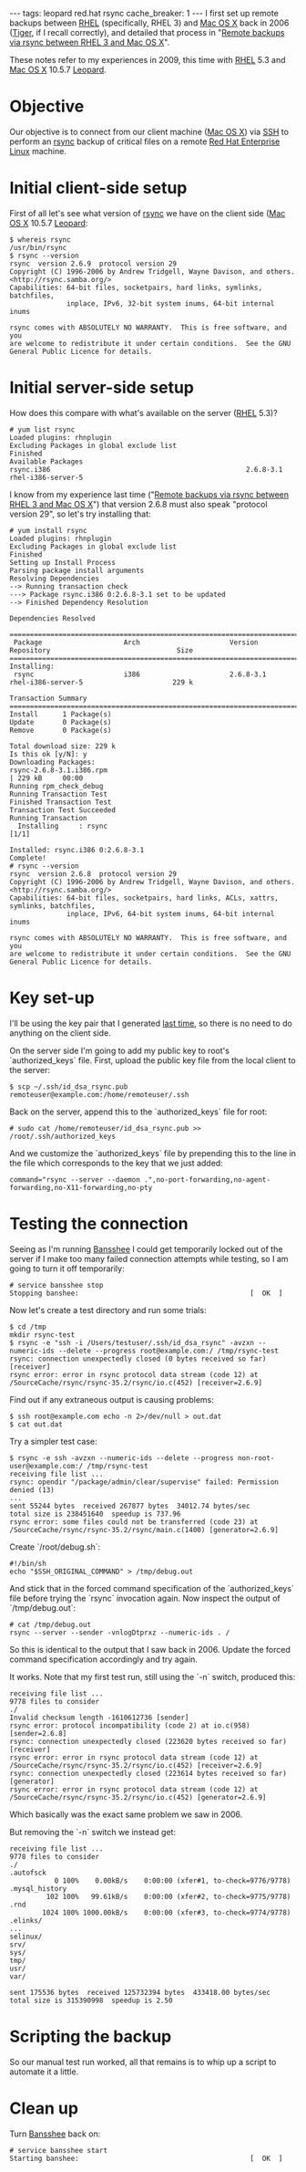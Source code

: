 ---
tags: leopard red.hat rsync
cache_breaker: 1
---
I first set up remote backups between [[RHEL]] (specifically, RHEL 3) and [[Mac OS X]] back in 2006 ([[Tiger]], if I recall correctly), and detailed that process in "[[Remote backups via rsync between RHEL 3 and Mac OS X]]".

These notes refer to my experiences in 2009, this time with [[RHEL]] 5.3 and [[Mac OS X]] 10.5.7 [[Leopard]].

= Objective =

Our objective is to connect from our client machine ([[Mac OS X]]) via [[SSH]] to perform an [[rsync]] backup of critical files on a remote [[Red Hat Enterprise Linux]] machine.

= Initial client-side setup =

First of all let's see what version of [[rsync]] we have on the client side ([[Mac OS X]] 10.5.7 [[Leopard]]:

<pre lang="shell">$ whereis rsync
/usr/bin/rsync
$ rsync --version
rsync  version 2.6.9  protocol version 29
Copyright (C) 1996-2006 by Andrew Tridgell, Wayne Davison, and others.
<http://rsync.samba.org/>
Capabilities: 64-bit files, socketpairs, hard links, symlinks, batchfiles,
              inplace, IPv6, 32-bit system inums, 64-bit internal inums

rsync comes with ABSOLUTELY NO WARRANTY.  This is free software, and you
are welcome to redistribute it under certain conditions.  See the GNU
General Public Licence for details.</pre>

= Initial server-side setup =

How does this compare with what's available on the server ([[RHEL]] 5.3)?

<pre lang="shell"># yum list rsync
Loaded plugins: rhnplugin
Excluding Packages in global exclude list
Finished
Available Packages
rsync.i386                                                2.6.8-3.1                                                rhel-i386-server-5</pre>

I know from my experience last time ("[[Remote backups via rsync between RHEL 3 and Mac OS X]]") that version 2.6.8 must also speak "protocol version 29", so let's try installing that:

<pre lang="shell"># yum install rsync
Loaded plugins: rhnplugin
Excluding Packages in global exclude list
Finished
Setting up Install Process
Parsing package install arguments
Resolving Dependencies
--> Running transaction check
---> Package rsync.i386 0:2.6.8-3.1 set to be updated
--> Finished Dependency Resolution

Dependencies Resolved

=====================================================================================================================================
 Package                    Arch                      Version                          Repository                               Size
=====================================================================================================================================
Installing:
 rsync                      i386                      2.6.8-3.1                        rhel-i386-server-5                      229 k

Transaction Summary
=====================================================================================================================================
Install      1 Package(s)         
Update       0 Package(s)         
Remove       0 Package(s)         

Total download size: 229 k
Is this ok [y/N]: y
Downloading Packages:
rsync-2.6.8-3.1.i386.rpm                                                                                      | 229 kB     00:00     
Running rpm_check_debug
Running Transaction Test
Finished Transaction Test
Transaction Test Succeeded
Running Transaction
  Installing     : rsync                                             [1/1] 

Installed: rsync.i386 0:2.6.8-3.1
Complete!
# rsync --version
rsync  version 2.6.8  protocol version 29
Copyright (C) 1996-2006 by Andrew Tridgell, Wayne Davison, and others.
<http://rsync.samba.org/>
Capabilities: 64-bit files, socketpairs, hard links, ACLs, xattrs, symlinks, batchfiles,
              inplace, IPv6, 64-bit system inums, 64-bit internal inums

rsync comes with ABSOLUTELY NO WARRANTY.  This is free software, and you
are welcome to redistribute it under certain conditions.  See the GNU
General Public Licence for details.</pre>

= Key set-up =

I'll be using the key pair that I generated [[Remote backups via rsync between RHEL 3 and Mac OS X|last time]], so there is no need to do anything on the client side.

On the server side I'm going to add my public key to root's `authorized_keys` file. First, upload the public key file from the local client to the server:

<pre lang="shell">$ scp ~/.ssh/id_dsa_rsync.pub remoteuser@example.com:/home/remoteuser/.ssh</pre>

Back on the server, append this to the `authorized_keys` file for root:

<pre lang="shell"># sudo cat /home/remoteuser/id_dsa_rsync.pub >> /root/.ssh/authorized_keys</pre>

And we customize the `authorized_keys` file by prepending this to the line in the file which corresponds to the key that we just added:

<pre>command="rsync --server --daemon .",no-port-forwarding,no-agent-forwarding,no-X11-forwarding,no-pty</pre>

= Testing the connection =

Seeing as I'm running [[Bansshee]] I could get temporarily locked out of the server if I make too many failed connection attempts while testing, so I am going to turn it off temporarily:

<pre lang="shell"># service bansshee stop
Stopping banshee:                                          [  OK  ]</pre>

Now let's create a test directory and run some trials:

<pre lang="shell">$ cd /tmp
mkdir rsync-test
$ rsync -e "ssh -i /Users/testuser/.ssh/id_dsa_rsync" -avzxn --numeric-ids --delete --progress root@example.com:/ /tmp/rsync-test
rsync: connection unexpectedly closed (0 bytes received so far) [receiver]
rsync error: error in rsync protocol data stream (code 12) at /SourceCache/rsync/rsync-35.2/rsync/io.c(452) [receiver=2.6.9]</pre>

Find out if any extraneous output is causing problems:

<pre lang="shell">$ ssh root@example.com echo -n 2>/dev/null > out.dat
$ cat out.dat</pre>

Try a simpler test case:

<pre lang="shell">$ rsync -e ssh -avzxn --numeric-ids --delete --progress non-root-user@example.com:/ /tmp/rsync-test
receiving file list ... 
rsync: opendir "/package/admin/clear/supervise" failed: Permission denied (13)
...
sent 55244 bytes  received 267877 bytes  34012.74 bytes/sec
total size is 238451640  speedup is 737.96
rsync error: some files could not be transferred (code 23) at /SourceCache/rsync/rsync-35.2/rsync/main.c(1400) [generator=2.6.9]</pre>

Create `/root/debug.sh`:

<pre>#!/bin/sh
echo "$SSH_ORIGINAL_COMMAND" > /tmp/debug.out</pre>

And stick that in the forced command specification of the `authorized_keys` file before trying the `rsync` invocation again. Now inspect the output of `/tmp/debug.out`:

<pre lang="shell"># cat /tmp/debug.out 
rsync --server --sender -vnlogDtprxz --numeric-ids . /</pre>

So this is identical to the output that I saw back in 2006. Update the forced command specification accordingly and try again.

It works. Note that my first test run, still using the `-n` switch, produced this:

<pre>receiving file list ... 
9778 files to consider
./                  
Invalid checksum length -1610612736 [sender]
rsync error: protocol incompatibility (code 2) at io.c(958) [sender=2.6.8]
rsync: connection unexpectedly closed (223620 bytes received so far) [receiver]
rsync error: error in rsync protocol data stream (code 12) at /SourceCache/rsync/rsync-35.2/rsync/io.c(452) [receiver=2.6.9]
rsync: connection unexpectedly closed (223614 bytes received so far) [generator]
rsync error: error in rsync protocol data stream (code 12) at /SourceCache/rsync/rsync-35.2/rsync/io.c(452) [generator=2.6.9]</pre>

Which basically was the exact same problem we saw in 2006.

But removing the `-n` switch we instead get:

<pre>receiving file list ... 
9778 files to consider
./                  
.autofsck
           0 100%    0.00kB/s    0:00:00 (xfer#1, to-check=9776/9778)
.mysql_history
         102 100%   99.61kB/s    0:00:00 (xfer#2, to-check=9775/9778)
.rnd
        1024 100% 1000.00kB/s    0:00:00 (xfer#3, to-check=9774/9778)
.elinks/
...
selinux/
srv/
sys/
tmp/
usr/
var/

sent 175536 bytes  received 125732394 bytes  433418.00 bytes/sec
total size is 315390998  speedup is 2.50</pre>

= Scripting the backup =

So our manual test run worked, all that remains is to whip up a script to automate it a little.

= Clean up =

Turn [[Bansshee]] back on:

<pre lang="shell"># service bansshee start
Starting banshee:                                          [  OK  ]</pre>
